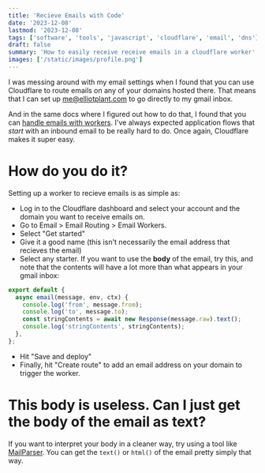```yaml
---
title: 'Recieve Emails with Code'
date: '2023-12-08'
lastmod: '2023-12-08'
tags: ['software', 'tools', 'javascript', 'cloudflare', 'email', 'dns']
draft: false
summary: 'How to easily receive receive emails in a cloudflare worker'
images: ['/static/images/profile.png']
---
```


I was messing around with my email settings when I found that you can use Cloudflare to route emails
on any of your domains hosted there. That means that I can set up
[me@elliotplant.com](mailto:me@elliotplant.com) to go directly to my gmail inbox.

And in the same docs where I figured out how to do that, I found that you can
[handle emails with workers](https://developers.cloudflare.com/email-routing/). I've always expected
application flows that _start_ with an inbound email to be really hard to do. Once again, Cloudflare
makes it super easy.

# How do you do it?

Setting up a worker to recieve emails is as simple as:

- Log in to the Cloudflare dashboard and select your account and the domain you want to receive
  emails on.
- Go to Email > Email Routing > Email Workers.
- Select "Get started"
- Give it a good name (this isn't necessarily the email address that recieves the email)
- Select any starter. If you want to use the **body** of the email, try this, and note that the
  contents will have a lot more than what appears in your gmail inbox:

```js
export default {
  async email(message, env, ctx) {
    console.log('from', message.from);
    console.log('to', message.to);
    const stringContents = await new Response(message.raw).text();
    console.log('stringContents', stringContents);
  },
};
```

- Hit "Save and deploy"
- Finally, hit "Create route" to add an email address on your domain to trigger the worker.

# This body is useless. Can I just get the body of the email as text?

If you want to interpret your body in a cleaner way, try using a tool like
[MailParser](https://www.npmjs.com/package/mailparser). You can get the `text()` or `html()` of the
email pretty simply that way.
